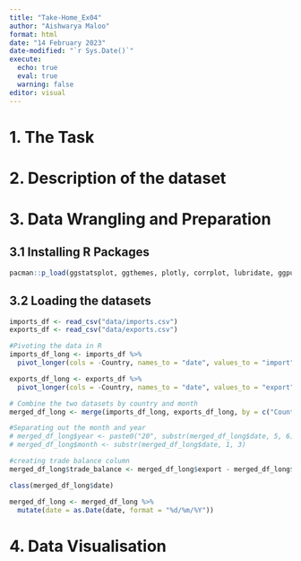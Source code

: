 ```yaml
---
title: "Take-Home_Ex04"
author: "Aishwarya Maloo"
format: html
date: "14 February 2023"
date-modified: "`r Sys.Date()`"
execute:
  echo: true
  eval: true
  warning: false
editor: visual
---
```


# 1. The Task

# 2. Description of the dataset

# 3. Data Wrangling and Preparation

## 3.1 Installing R Packages

```r
pacman::p_load(ggstatsplot, ggthemes, plotly, corrplot, lubridate, ggpubr, plotly, treemap, d3treeR, hrbrthemes, ggrepel, RColorBrewer, gganimate, viridis, ggridges, ggrepel, testthat, hmisc, reshape2, tidyverse)
```

## 3.2 Loading the datasets

```r

imports_df <- read_csv("data/imports.csv")
exports_df <- read_csv("data/exports.csv")
```

```r
#Pivoting the data in R
imports_df_long <- imports_df %>%
  pivot_longer(cols = -Country, names_to = "date", values_to = "import")

exports_df_long <- exports_df %>%
  pivot_longer(cols = -Country, names_to = "date", values_to = "export")
```

```r
# Combine the two datasets by country and month
merged_df_long <- merge(imports_df_long, exports_df_long, by = c("Country", "date"))
```

```r
#Separating out the month and year
# merged_df_long$year <- paste0("20", substr(merged_df_long$date, 5, 6))
# merged_df_long$month <- substr(merged_df_long$date, 1, 3)
```

```r
#creating trade balance column
merged_df_long$trade_balance <- merged_df_long$export - merged_df_long$import
```

```r
class(merged_df_long$date)
```

```r
merged_df_long <- merged_df_long %>% 
  mutate(date = as.Date(date, format = "%d/%m/%Y"))
```

# 4. Data Visualisation
